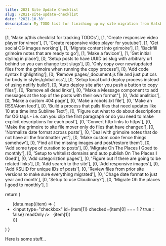 ```yaml
---
title: 2021 Site Update Checklist
slug: /2021-site-update-checklist
date: '2021-10-30'
description: My TODO list for finishing up my site migration from Gatsby to NextJS. 
---
```


  [1, 'Make a/this checklist for tracking TODOs'],
  [1, 'Create responsive video player for vimeo'],
  [1, 'Create responsive video player for youtube'],
  [1, 'Get social OG images working'],
  [1, 'Migrate content into grimoire'],
  [1, 'Backfill grimoire notes that are ready to go'],
  [1, 'Make a favicon'],
  [1, 'Get initial styling in place'],
  [0, 'Setup posts to have UUID as slug with arbitrary url behind so you can change text slugs'],
  [0, 'Only copy over new/updated files from the grimoire when running the copy process'],
  [0, 'Add code syntax highlighting'],
  [0, 'Remove pages/_document.js file and just put css for body in styles/global.css'],
  [0, 'Setup local build deploy process instead of using netlify build'],
  [0, 'Auto deploy site after you push a button to copy files'],
  [0, 'Remove all dead links'],
  [0, "Make a Message component to add messages at the top of the posts with their own format"],
  [0, 'Add analitics'],
  [0, 'Make a custom 404 page'],
  [0, 'Make a robots.txt file'],
  [0, 'Make an RSS/Atom feed'],
  [0, 'Build a process that pulls files that need updates like 10 at a time into Sublime Text'],
  [0, 'Figure out what to do about descriptions for OG tags - i.e. can you clip the first paragraph or do you need to make explicit descriptions for each post'],
  [0, 'Convert http links to https'],
  [0, 'Make the grimoire to site file mover only do files that have changed'],
  [0, 'Normalize date format across posts'],
  [0, 'Deal with grimoire notes that do not have all the frontmatter yet'],
  [0, 'Make custom code fence things somehow'],
  [0, 'Find all the missing images and post/restore them'],
  [0, 'Add some type of curation to posts'], 
  [0, 'Migrate Oh The Places I Goed to monthly'],
  [0, 'Setup to whitelist domains and auto publish On The Places I Goed'], 
  [0, 'Add categoriztion pages'],
  [0, 'Figure out if there are going to be related links'], 
  [0, 'Add search to the site'],
  [0, 'Add responsive images'],
  [0, 'Add KSUID for unique IDs of posts'],
  [0, 'Review files from prior site versions to make sure everything migrated'],
  [0, 'Chage date format to just year and month'],
  [0, 'Setup to use Cloudinary?'],
  [0, 'Migrate Oh the places I goed to monthly'],
]

  return (
    <ul>
      {data.map((item) => (
        <li key={item}>
          <input
            type="checkbox"
            id={item[1]}
            checked={item[0] === 1 ? true : false}
            readOnly
          />
          <label htmlFor={item[1]}>&nbsp;&nbsp;{item[1]}</label>
        </li>
      ))}
    </ul>
  )
}

Here is some stuff...

<LocalChecklist data={listData} />
